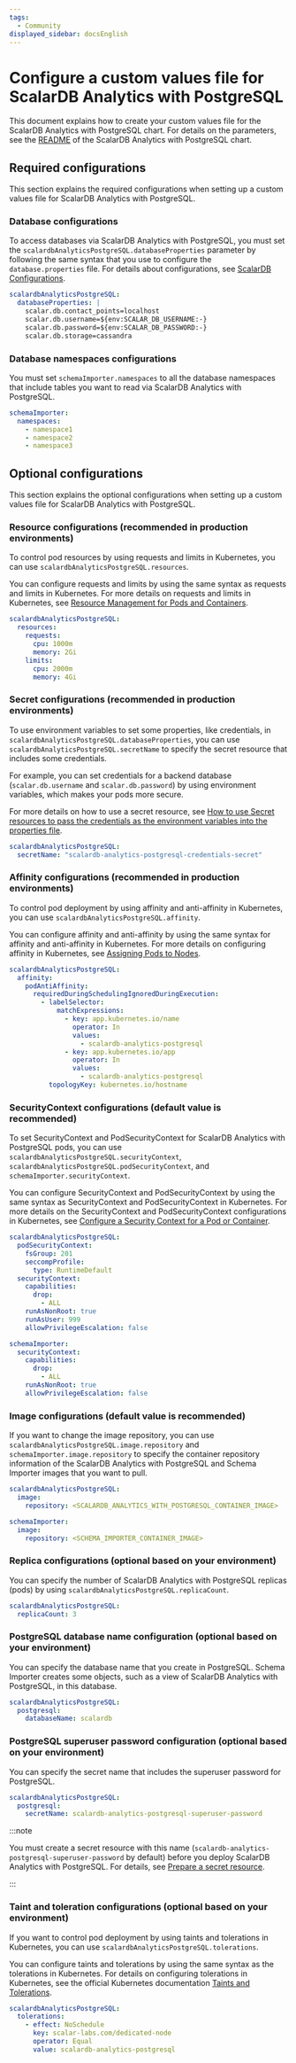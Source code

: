 ```yaml
---
tags:
  - Community
displayed_sidebar: docsEnglish
---
```


# Configure a custom values file for ScalarDB Analytics with PostgreSQL

This document explains how to create your custom values file for the ScalarDB Analytics with PostgreSQL chart. For details on the parameters, see the [README](https://github.com/scalar-labs/helm-charts/blob/main/charts/scalardb-analytics-postgresql/README.md) of the ScalarDB Analytics with PostgreSQL chart.

## Required configurations

This section explains the required configurations when setting up a custom values file for ScalarDB Analytics with PostgreSQL.

### Database configurations

To access databases via ScalarDB Analytics with PostgreSQL, you must set the `scalardbAnalyticsPostgreSQL.databaseProperties` parameter by following the same syntax that you use to configure the `database.properties` file. For details about configurations, see [ScalarDB Configurations](https://scalardb.scalar-labs.com/docs/latest/configurations/).

```yaml
scalardbAnalyticsPostgreSQL:
  databaseProperties: |
    scalar.db.contact_points=localhost
    scalar.db.username=${env:SCALAR_DB_USERNAME:-}
    scalar.db.password=${env:SCALAR_DB_PASSWORD:-}
    scalar.db.storage=cassandra
```

### Database namespaces configurations

You must set `schemaImporter.namespaces` to all the database namespaces that include tables you want to read via ScalarDB Analytics with PostgreSQL.

```yaml
schemaImporter:
  namespaces:
    - namespace1
    - namespace2
    - namespace3
```

## Optional configurations

This section explains the optional configurations when setting up a custom values file for ScalarDB Analytics with PostgreSQL.

### Resource configurations (recommended in production environments)

To control pod resources by using requests and limits in Kubernetes, you can use `scalardbAnalyticsPostgreSQL.resources`.

You can configure requests and limits by using the same syntax as requests and limits in Kubernetes. For more details on requests and limits in Kubernetes, see [Resource Management for Pods and Containers](https://kubernetes.io/docs/concepts/configuration/manage-resources-containers/).

```yaml
scalardbAnalyticsPostgreSQL:
  resources:
    requests:
      cpu: 1000m
      memory: 2Gi
    limits:
      cpu: 2000m
      memory: 4Gi
```

### Secret configurations (recommended in production environments)

To use environment variables to set some properties, like credentials, in `scalardbAnalyticsPostgreSQL.databaseProperties`, you can use `scalardbAnalyticsPostgreSQL.secretName` to specify the secret resource that includes some credentials.

For example, you can set credentials for a backend database (`scalar.db.username` and `scalar.db.password`) by using environment variables, which makes your pods more secure.

For more details on how to use a secret resource, see [How to use Secret resources to pass the credentials as the environment variables into the properties file](use-secret-for-credentials.mdx).

```yaml
scalardbAnalyticsPostgreSQL:
  secretName: "scalardb-analytics-postgresql-credentials-secret"
```

### Affinity configurations (recommended in production environments)

To control pod deployment by using affinity and anti-affinity in Kubernetes, you can use `scalardbAnalyticsPostgreSQL.affinity`.

You can configure affinity and anti-affinity by using the same syntax for affinity and anti-affinity in Kubernetes. For more details on configuring affinity in Kubernetes, see [Assigning Pods to Nodes](https://kubernetes.io/docs/concepts/scheduling-eviction/assign-pod-node/).

```yaml
scalardbAnalyticsPostgreSQL:
  affinity:
    podAntiAffinity:
      requiredDuringSchedulingIgnoredDuringExecution:
        - labelSelector:
            matchExpressions:
              - key: app.kubernetes.io/name
                operator: In
                values:
                  - scalardb-analytics-postgresql
              - key: app.kubernetes.io/app
                operator: In
                values:
                  - scalardb-analytics-postgresql
          topologyKey: kubernetes.io/hostname
```

### SecurityContext configurations (default value is recommended)

To set SecurityContext and PodSecurityContext for ScalarDB Analytics with PostgreSQL pods, you can use `scalardbAnalyticsPostgreSQL.securityContext`, `scalardbAnalyticsPostgreSQL.podSecurityContext`, and `schemaImporter.securityContext`.

You can configure SecurityContext and PodSecurityContext by using the same syntax as SecurityContext and PodSecurityContext in Kubernetes. For more details on the SecurityContext and PodSecurityContext configurations in Kubernetes, see [Configure a Security Context for a Pod or Container](https://kubernetes.io/docs/tasks/configure-pod-container/security-context/).

```yaml
scalardbAnalyticsPostgreSQL:
  podSecurityContext:
    fsGroup: 201
    seccompProfile:
      type: RuntimeDefault
  securityContext:
    capabilities:
      drop:
        - ALL
    runAsNonRoot: true
    runAsUser: 999
    allowPrivilegeEscalation: false

schemaImporter:
  securityContext:
    capabilities:
      drop:
        - ALL
    runAsNonRoot: true
    allowPrivilegeEscalation: false
```

### Image configurations (default value is recommended)

If you want to change the image repository, you can use `scalardbAnalyticsPostgreSQL.image.repository` and `schemaImporter.image.repository` to specify the container repository information of the ScalarDB Analytics with PostgreSQL and Schema Importer images that you want to pull.

```yaml
scalardbAnalyticsPostgreSQL:
  image:
    repository: <SCALARDB_ANALYTICS_WITH_POSTGRESQL_CONTAINER_IMAGE>

schemaImporter:
  image:
    repository: <SCHEMA_IMPORTER_CONTAINER_IMAGE>
```

### Replica configurations (optional based on your environment)

You can specify the number of ScalarDB Analytics with PostgreSQL replicas (pods) by using `scalardbAnalyticsPostgreSQL.replicaCount`.

```yaml
scalardbAnalyticsPostgreSQL:
  replicaCount: 3
```

### PostgreSQL database name configuration (optional based on your environment)

You can specify the database name that you create in PostgreSQL. Schema Importer creates some objects, such as a view of ScalarDB Analytics with PostgreSQL, in this database.

```yaml
scalardbAnalyticsPostgreSQL:
  postgresql:
    databaseName: scalardb
```

### PostgreSQL superuser password configuration (optional based on your environment)

You can specify the secret name that includes the superuser password for PostgreSQL.

```yaml
scalardbAnalyticsPostgreSQL:
  postgresql:
    secretName: scalardb-analytics-postgresql-superuser-password
```

:::note

You must create a secret resource with this name (`scalardb-analytics-postgresql-superuser-password` by default) before you deploy ScalarDB Analytics with PostgreSQL. For details, see [Prepare a secret resource](how-to-deploy-scalardb-analytics-postgresql.mdx#prepare-a-secret-resource).

:::

### Taint and toleration configurations (optional based on your environment)

If you want to control pod deployment by using taints and tolerations in Kubernetes, you can use `scalardbAnalyticsPostgreSQL.tolerations`.

You can configure taints and tolerations by using the same syntax as the tolerations in Kubernetes. For details on configuring tolerations in Kubernetes, see the official Kubernetes documentation [Taints and Tolerations](https://kubernetes.io/docs/concepts/scheduling-eviction/taint-and-toleration/).

```yaml
scalardbAnalyticsPostgreSQL:
  tolerations:
    - effect: NoSchedule
      key: scalar-labs.com/dedicated-node
      operator: Equal
      value: scalardb-analytics-postgresql
```
